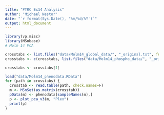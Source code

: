 ```yaml
---
title: "PTRC Ex14 Analysis"
author: "Michael Nestor"
date: "`r format(Sys.Date(), '%m/%d/%Y')`"
output: html_document
---
```



```r
library(vp.misc)
library(MSnbase)
# Molm 14 PCA

crosstabs <- list.files("data/Molm14_global_data/", "_original.txt", full.names=T)
crosstabs <- c(crosstabs, list.files("data/Molm14_phospho_data/", "_original.txt", full.names=T))

crosstabs <- crosstabs[1]

load("data/Molm14_phenodata.RData")
for (path in crosstabs) {
  crosstab <- read.table(path, check.names=F)
  m <- MSnSet(as.matrix(crosstab))
  pData(m) <- phenodata[sampleNames(m),]
  p <- plot_pca_v3(m, "Plex")
  print(p)
}
```

